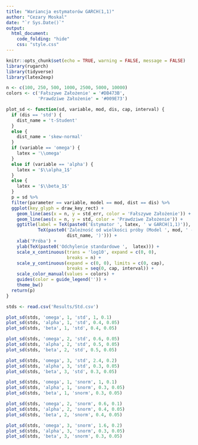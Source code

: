 ```yaml
---
title: "Wariancja estymatorów GARCH(1,1)"
author: "Cezary Moskal"
date: "`r Sys.Date()`"
output: 
  html_document:
    code_folding: "hide"
    css: "style.css"
---
```


```r
knitr::opts_chunk$set(echo = TRUE, warning = FALSE, message = FALSE)
library(rugarch)
library(tidyverse)
library(latex2exp)
```

```r
n <- c(100, 250, 500, 1000, 2500, 5000, 10000)
colors <- c('Fałszywe Założenie' = '#DB473B',
            'Prawdziwe Założenie' = '#009E73')

plot_sd <- function(sd, variable, mod, dis, cap, interval) {
  if (dis == 'std') {
    dist_name = 't-Student' 
  }
  else {
    dist_name = 'skew-normal'
  }
  if (variable == 'omega') {
    latex = '\\omega'
  }
  else if (variable == 'alpha') {
    latex = '$\\alpha_1$'
  }
  else {
    latex = '$\\beta_1$'
  }
  p = sd %>% 
  filter(parameter == variable, model == mod, dist == dis) %>%
  ggplot(key_glyph = draw_key_rect) +
    geom_line(aes(x = n, y = std_err, color = 'Fałszywe Założenie')) +
    geom_line(aes(x = n, y = std, color = 'Prawdziwe Założenie')) +
    ggtitle(label = TeX(paste0('Estymator ', latex, ' w GARCH(1,1)')), subtitle = 
            TeX(paste0('Zależność od wielkości próby (Model ', mod, ' - ',
                       dist_name, ')'))) +
    xlab('Próba') +
    ylab(TeX(paste0('Odchylenie standardowe ',  latex))) +
    scale_x_continuous(trans = 'log10', expand = c(0, 0),
                       breaks = n) +
    scale_y_continuous(expand = c(0, 0), limits = c(0, cap),
                       breaks = seq(0, cap, interval)) +
    scale_color_manual(values = colors) +
    guides(color = guide_legend('')) +
    theme_bw()
  return(p)
}
```

```r
stds <- read.csv('Results/Std.csv')
```

```r
plot_sd(stds, 'omega', 1, 'std', 1, 0.1)
plot_sd(stds, 'alpha', 1, 'std', 0.4, 0.05)
plot_sd(stds, 'beta', 1, 'std', 0.4, 0.05)
```


```r
plot_sd(stds, 'omega', 2, 'std', 0.6, 0.05)
plot_sd(stds, 'alpha', 2, 'std', 0.5, 0.05)
plot_sd(stds, 'beta', 2, 'std', 0.5, 0.05)
```

```r
plot_sd(stds, 'omega', 3, 'std', 2.4, 0.2)
plot_sd(stds, 'alpha', 3, 'std', 0.3, 0.05)
plot_sd(stds, 'beta', 3, 'std', 0.3, 0.05)
```

```r
plot_sd(stds, 'omega', 1, 'snorm', 1, 0.1)
plot_sd(stds, 'alpha', 1, 'snorm', 0.3, 0.05)
plot_sd(stds, 'beta', 1, 'snorm', 0.3, 0.05)
```

```r
plot_sd(stds, 'omega', 2, 'snorm', 0.6, 0.1)
plot_sd(stds, 'alpha', 2, 'snorm', 0.4, 0.05)
plot_sd(stds, 'beta', 2, 'snorm', 0.4, 0.05)
```

```r
plot_sd(stds, 'omega', 3, 'snorm', 1.6, 0.2)
plot_sd(stds, 'alpha', 3, 'snorm', 0.3, 0.05)
plot_sd(stds, 'beta', 3, 'snorm', 0.3, 0.05)
```
